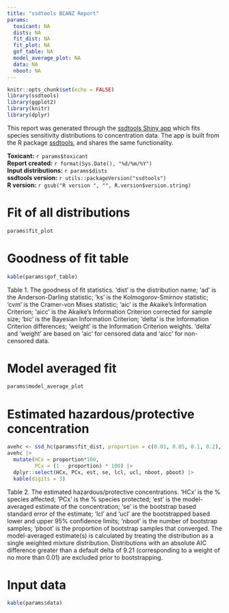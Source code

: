 ```yaml
---
title: "ssdtools BCANZ Report"
params:
  toxicant: NA
  dists: NA
  fit_dist: NA
  fit_plot: NA
  gof_table: NA
  model_average_plot: NA
  data: NA
  nboot: NA
---
```


```r
knitr::opts_chunk$set(echo = FALSE)
library(ssdtools)
library(ggplot2)
library(knitr)
library(dplyr)
```

This report was generated through the [ssdtools Shiny app](https://bcgov-env.shinyapps.io/ssdtools)
which fits species sensitivity distributions to concentration data. The app is built from the R package [ssdtools](https://cran.r-project.org/web/packages/ssdtools/), and shares the same functionality.  

**Toxicant:** `r params$toxicant`   
**Report created:** `r format(Sys.Date(), "%d/%m/%Y")`  
**Input distributions:** `r params$dists`  
**ssdtools version:** `r utils::packageVersion("ssdtools")`  
**R version:** `r gsub("R version ", "", R.version$version.string)`   

\newpage

# Fit of all distributions
```r
params$fit_plot
```

# Goodness of fit table
```r
kable(params$gof_table) 
```
Table 1. The goodness of fit statistics. 'dist' is the distribution name; 'ad' is the Anderson-Darling statistic; 'ks' is the Kolmogorov-Smirnov statistic; 'cvm' is the Cramer-von Mises statistic; 'aic' is the Akaike's Information Criterion; 'aicc' is the Akaike's Information Criterion corrected for sample size; 'bic' is the Bayesian Information Criterion; 'delta' is the Information Criterion differences; 'weight' is the Information Criterion weights. 'delta' and 'weight' are based on 'aic' for censored data and 'aicc' for non-censored data. 

\newpage

# Model averaged fit
```r
params$model_average_plot 
```

# Estimated hazardous/protective concentration
```r
avehc <- ssd_hc(params$fit_dist, proportion = c(0.01, 0.05, 0.1, 0.2), ci = TRUE, nboot = params$nboot, min_pboot = 0.8, multi_est = TRUE)
avehc |>
  mutate(HCx = proportion*100,
         PCx = (1 - proportion) * 100) |> 
  dplyr::select(HCx, PCx, est, se, lcl, ucl, nboot, pboot) |>
  kable(digits = 3)
```
Table 2. The estimated hazardous/protective concentrations. 'HCx' is the % species affected; 'PCx' is the % species protected; 'est' is the model-averaged estimate of the concentration; 'se' is the bootstrap based standard error of the estimate; 'lcl' and 'ucl' are the bootstrapped based lower and upper 95% confidence limits; 'nboot' is the number of bootstrap samples; 'pboot' is the proportion of bootstrap samples that converged. The model-averaged estimate(s) is calculated by treating the distribution as a single weighted mixture distribution. Distributions with an absolute AIC difference greater than a default delta of 9.21 (corresponding to a weight of no more than 0.01) are excluded prior to bootstrapping.

\newpage

# Input data
```r
kable(params$data)
```

